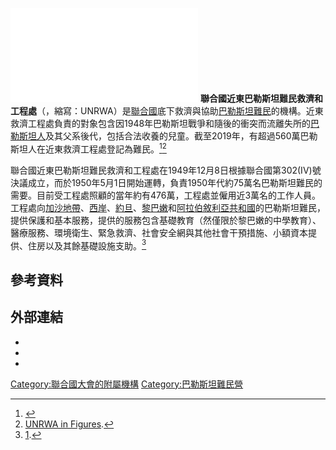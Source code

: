 {{Infobox organization
| name                = 聯合國近東巴勒斯坦難民救濟和工程處
| pronounce           = 
| native_name         = 
| native_name_lang    = 
| nickname            = 
| named_after         = 
| image               = 
| image_size          = 
| alt                 = 
| caption             = 
| logo                = United Nations Relief and Works Agency for Palestine Refugees in the Near East Logo.svg
| logo_size           = 200px
| logo_alt            = 
| logo_caption        = 
| abbreviation        = UNRWA
| formation           = {{start date and age|1949|12|8|df=yes}}
| type                = [[非政府組織|非政府組織]]
| status              = [[非營利組織|非營利組織]]
| headquarters        = [[約旦|約旦]][[安曼省|安曼省]]與[[加沙地帶|加沙地帶]], [[巴勒斯坦自治政府|巴勒斯坦自治政府]]
| coords              = <!-- {{coord|LAT|LON|display=inline, title}} -->
| fields              = [[人道援助|人道援助]]
| leader_title        = 主任專員
| leader_name         = 菲利普·拉扎里尼
| leader_title2       = 副主任專員
| leader_name2        = 萊妮·斯坦塞斯
| parent_organization = {{UNO}}
| budget              = 8.06億美元<ref>{{cite web |url=https://www.unrwa.org/how-you-can-help/how-we-spend-funds|title=HOW WE SPEND FUNDS|author=UNRWA |date=August 2020|website=UNRWA |publisher=United Nations}}</ref>
| budget_year         = 2020
| revenue             = 
| revenue_year        = 
| disbursements       = 
| expenses            = 
| expenses_year       = 
| endowment           = 
| endowment_year      = 
| staff               = 30000
| staff_year          = 
| volunteers          = 
| volunteers_year     = 
| website             = [https://www.unrwa.org www.unrwa.org]
| remarks             = 
| formerly            = 
| footnotes           = 
}}
[[File:UNRWA_Fields_of_Operations_Map_2017.pdf|thumb]]
'''聯合國近東巴勒斯坦難民救濟和工程處'''（{{lang-en|United Nations Relief and Works Agency for Palestine Refugees in the Near East}}，縮寫：UNRWA）是[[聯合國|聯合國]]底下救濟與協助[[巴勒斯坦難民|巴勒斯坦難民]]的機構。近東救濟工程處負責的對象包含因1948年巴勒斯坦戰爭和隨後的衝突而流離失所的[[巴勒斯坦人|巴勒斯坦人]]及其父系後代，包括合法收養的兒童。截至2019年，有超過560萬巴勒斯坦人在近東救濟工程處登記為難民。<ref>{{citation|last=Dowty|first=Alan|title=Israel/Palestine|page=243|year=2012|publisher=Polity|isbn=9780745656113}}</ref><ref name="figures2">[http://www.unrwa.org/userfiles/2011080123958.pdf UNRWA in Figures].</ref> 

聯合國近東巴勒斯坦難民救濟和工程處在1949年12月8日根據聯合國第302(IV)號決議成立，而於1950年5月1日開始運轉，負責1950年代約75萬名巴勒斯坦難民的需要。目前受工程處照顧的當年約有476萬，工程處並僱用近3萬名的工作人員。工程處向[[加沙地帶|加沙地帶]]、[[約旦河西岸地區|西岸]]、[[約旦|約旦]]、[[黎巴嫩|黎巴嫩]]和[[阿拉伯敘利亞共和國|阿拉伯敘利亞共和國]]的巴勒斯坦難民，提供保護和基本服務，提供的服務包含基礎教育（然僅限於黎巴嫩的中學教育）、醫療服務、環境衛生、緊急救濟、社會安全網與其他社會干預措施、小額資本提供、住房以及其餘基礎設施支助。<ref name="聯合國駐東巴勒斯坦難民救濟處">[https://www.un.org/chinese/peace/palestine/organs/unrwa.htm].</ref> 

==參考資料==
<references />

==外部連結==
* {{官方網站}}
* {{Facebook|unrwa}}
* {{Twitter|UNRWA}}

{{聯合國}}
{{Authority control}}

{{DEFAULTSORT:United Nations Relief And Works Agency For Palestine Refugees In The Near East}}
[[Category:聯合國大會的附屬機構|Category:聯合國大會的附屬機構]]
[[Category:巴勒斯坦難民營|Category:巴勒斯坦難民營]]